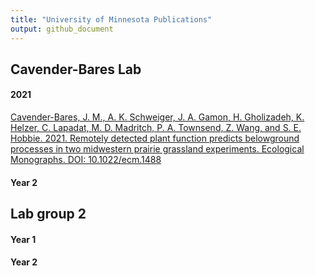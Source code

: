 ---
title: "University of Minnesota Publications"
output: github_document
---

## Cavender-Bares Lab
#### 2021
[Cavender-Bares, J. M., A. K. Schweiger, J. A. Gamon, H. Gholizadeh, K. Helzer, C. Lapadat, M. D. Madritch, P. A. Townsend, Z. Wang, and S. E. Hobbie. 2021. Remotely detected plant function predicts belowground processes in two midwestern prairie grassland experiments. Ecological Monographs. DOI: 10.1022/ecm.1488](https://drive.google.com/file/d/1DW-qOfKmyb0_joAXMiOsB2_mSCniYQzD/view?usp=sharing)  

#### Year 2

## Lab group 2
#### Year 1
#### Year 2